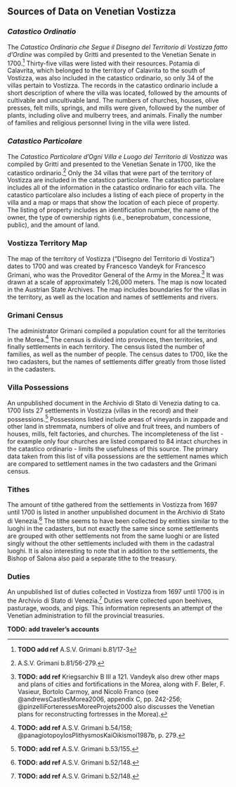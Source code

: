 ## Sources of Data on Venetian Vostizza {#sources}

### *Catastico Ordinatio*
The *Catastico Ordinario che Segue il Disegno del Territorio di Vostizza fatto d’Ordine* was compiled by Gritti and presented to the Venetian Senate in 1700.^[ **TODO add ref** A.S.V. Grimani b.81/17-3] Thirty-five villas were listed with their resources. Potamia di Calavrita, which belonged to the territory of Calavrita to the south of Vostizza, was also included in the catastico ordinario, so only 34 of the villas pertain to Vostizza. The records in the catastico ordinario include a short description of where the villa was located, followed by the amounts of cultivable and uncultivable land. The numbers of churches, houses, olive presses, felt mills, springs, and mills were given, followed by the number of plants, including olive and mulberry trees, and animals. Finally the number of families and religious personnel living in the villa were listed.

### *Catastico Particolare*
The *Catastico Particolare d’Ogni Villa e Luogo del Territorio di Vostizza* was compiled by Gritti and presented to the Venetian Senate in 1700, like the catastico ordinario.^[A.S.V. Grimani b.81/56-279.] Only the 34 villas that were part of the territory of Vostizza are included in the catastico particolare. The catastico particolare includes all of the information in the catastico ordinario for each villa. The catastico particolare also includes a listing of each piece of property in the villa and a map or maps that show the location of each piece of property. The listing of property includes an identification number, the name of the owner, the type of ownership rights (i.e., beneprobatum, concessione, public), and the amount of land.

### Vostizza Territory Map
The map of the territory of Vostizza (“Disegno del Territorio di Vostiza”) dates to 1700 and was created by Francesco Vandeyk for Francesco Grimani, who was the Proveditor General of the Army in the Morea.^[**TODO: add ref** Kriegsarchiv B III a 121. Vandeyk also drew other maps and plans of cities and fortifications in the Morea, along with F. Beler, F. Vasieur, Bortolo Carmoy, and Nicolò Franco (see @andrewsCastlesMorea2006, appendix C, pp. 242-256; @pinzelliForteressesMoreeProjets2000 also discusses the Venetian plans for reconstructing fortresses in the Morea).] It was drawn at a scale of approximately 1:26,000 meters. The map is now located in the Austrian State Archives. The map includes boundaries for the villas in the territory, as well as the location and names of settlements and rivers.

### Grimani Census
The administrator Grimani compiled a population count for all the territories in the Morea.^[**TODO: add ref** A.S.V. Grimani b.54/158; @panagiotopoylosPlithysmosKaiOikismoi1987b, p. 279.] The census is divided into provinces, then territories, and finally settlements in each territory. The census listed the number of families, as well as the number of people. The census dates to 1700, like the two cadasters, but the names of settlements differ greatly from those listed in the cadasters.

### Villa Possessions
An unpublished document in the Archivio di Stato di Venezia dating to ca. 1700 lists 27 settlements in Vostizza (villas in the record) and their possessions.^[**TODO: add ref** A.S.V. Grimani b.53/155.] Possessions listed include areas of vineyards in zappade and other land in stremmata, numbers of olive and fruit trees, and numbers of houses, mills, felt factories, and churches. The incompleteness of the list - for example only four churches are listed compared to 84 intact churches in the catastico ordinario - limits the usefulness of this source. The primary data taken from this list of villa possessions are the settlement names which are compared to settlement names in the two cadasters and the Grimani census.

### Tithes
The amount of tithe gathered from the settlements in Vostizza from 1697 until 1700 is listed in another unpublished document in the Archivio di Stato di Venezia.^[**TODO: add ref** A.S.V. Grimani b.52/148.] The tithe seems to have been collected by entities similar to the luoghi in the cadasters, but not exactly the same since some settlements are grouped with other settlements not from the same luoghi or are listed singly without the other settlements included with them in the cadastral luoghi. It is also interesting to note that in addition to the settlements, the Bishop of Salona also paid a separate tithe to the treasury.

### Duties
An unpublished list of duties collected in Vostizza from 1697 until 1700 is in the Archivio di Stato di Venezia.^[**TODO: add ref** A.S.V. Grimani b.52/148.] Duties were collected upon beehives, pasturage, woods, and pigs. This information represents an attempt of the Venetian administration to fill the provincial treasuries.


**TODO: add traveler's accounts**
